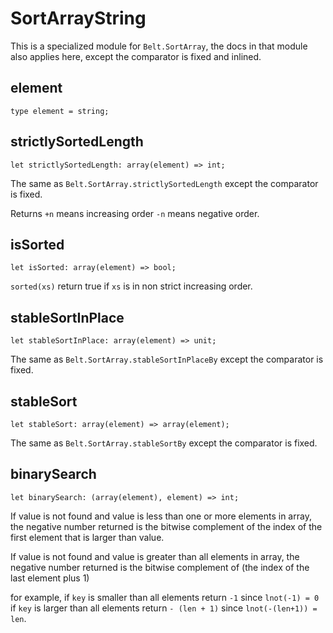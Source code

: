 
# SortArrayString

This is a specialized module for `Belt.SortArray`, the docs in that module also applies here, except the comparator is fixed and inlined.

## element

```
type element = string;
```

## strictlySortedLength

```
let strictlySortedLength: array(element) => int;
```

The same as `Belt.SortArray.strictlySortedLength` except the comparator is fixed.

Returns `+n` means increasing order `-n` means negative order.

## isSorted

```
let isSorted: array(element) => bool;
```

`sorted(xs)` return true if `xs` is in non strict increasing order.

## stableSortInPlace

```
let stableSortInPlace: array(element) => unit;
```

The same as `Belt.SortArray.stableSortInPlaceBy` except the comparator is fixed.

## stableSort

```
let stableSort: array(element) => array(element);
```

The same as `Belt.SortArray.stableSortBy` except the comparator is fixed.

## binarySearch

```
let binarySearch: (array(element), element) => int;
```

If value is not found and value is less than one or more elements in array, the negative number returned is the bitwise complement of the index of the first element that is larger than value.

If value is not found and value is greater than all elements in array, the negative number returned is the bitwise complement of (the index of the last element plus 1)

for example, if `key` is smaller than all elements return `-1` since `lnot(-1) = 0` if `key` is larger than all elements return `- (len + 1)` since `lnot(-(len+1)) = len`.
